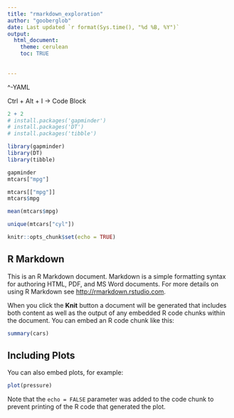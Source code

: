 ```yaml
---
title: "rmarkdown_exploration"
author: "gooberglob"
date: Last updated `r format(Sys.time(), "%d %B, %Y")`
output:
  html_document:
    theme: cerulean
    toc: TRUE
    
  
---
```

^-YAML

Ctrl + Alt + I -> Code Block
```r
2 + 2
# install.packages('gapminder')
# install.packages('DT')
# install.packages('tibble')
```


```r
library(gapminder)
library(DT)
library(tibble)
```

```r
gapminder
mtcars["mpg"]

mtcars[["mpg"]]
mtcars$mpg

mean(mtcars$mpg)

unique(mtcars["cyl"])

```





```r
knitr::opts_chunk$set(echo = TRUE)
```

## R Markdown

This is an R Markdown document. Markdown is a simple formatting syntax for authoring HTML, PDF, and MS Word documents. For more details on using R Markdown see <http://rmarkdown.rstudio.com>.

When you click the **Knit** button a document will be generated that includes both content as well as the output of any embedded R code chunks within the document. You can embed an R code chunk like this:

```r
summary(cars)
```

## Including Plots

You can also embed plots, for example:

```r
plot(pressure)
```

Note that the `echo = FALSE` parameter was added to the code chunk to prevent printing of the R code that generated the plot.
